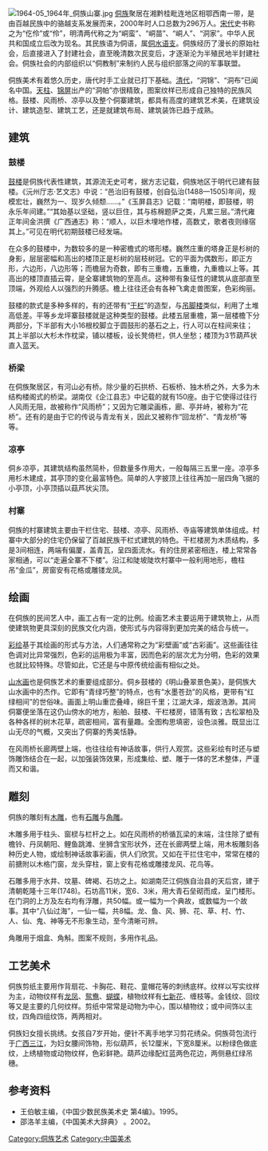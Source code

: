 [[File:1964-05_1964年_侗族山寨.jpg|thumb]]
[[侗族|侗族]]聚居在湘黔桂毗连地区相鄂西南一带，是由百越民族中的骆越支系发展而来，2000年时人口总数为296万人。[[宋代|宋代]]史书称之为“仡伶”或“伶”，明清两代称之为“峒蛮”、“峒苗”、“峒人”、“洞家”。中华人民共和国成立后改为现名。其民族语为侗语，属[[侗水语支|侗水语支]]。侗族经历了漫长的原始社会，后直接进入了封建社会，直至晚清数次民变后，才逐渐沦为半殖民地半封建社会。侗族社会的内部组织以“侗教制”来制约人民与组织部落之间的军事联盟。

侗族美术有着悠久历史，唐代时手工业就已打下基础。[[清代|清代]]，“洞锦”、“洞布”已闻名中国。[[天柱|天柱]]、[[锦屏|锦屏]]出产的“洞帕”亦很精致，图案纹样已形成自己独特的民族风格。鼓楼、风雨桥、凉亭以及整个侗寨建筑，都具有高度的建筑艺术美，在建筑设计、建筑造型、建筑工艺，还是就建筑布局、建筑装饰已趋于成熟。

==建筑==
{{中国非物质文化遗产
|名称 = 侗族木构建筑营造技艺
|序号 = 380
|编号项目 =Ⅷ—30
|图片 = Sanjiang Chengyang Yongji Qiao 2012.10.02 17-43-53.jpg 
|分类 = 传统技艺
|申报地区或单位 = [[广西壮族自治区|广西壮族自治区]][[柳州市|柳州市]]、[[三江侗族自治县|三江侗族自治县]]<br>[[贵州省|贵州省]][[黎平县|黎平县]]、[[从江县|从江县]]
|登录时间 = 2006年<br>2008年
|省区市1 =广西
|省区市2 =贵州
}}
===鼓楼===
[[鼓楼|鼓楼]]是侗族代表性建筑，其源流无史可考，据方志记载，侗族地区于明代已建有鼓楼。《沅州厅志·艺文志》中说：“邑治旧有鼓楼，创自弘治(1488—1505)年间，规模宏壮，巍然为一、现岁久倾颓……。”《玉屏县志》记载：“南明楼，即鼓楼，明永乐年间建。”“其始基以坚础，竖以巨住，其与栋棉题萨之类，凡累三层。”清代雍正年间金洪撰《广西通志》称：“顺人，以巨木埋地作楼，高数丈，歌者夜则缘宿其上。”可见在明代初期鼓楼已经发端。

在众多的鼓楼中，为数较多的是一种密檐式的塔形楼。巍然庄重的塔身正是杉树的身影，层层密幅和高出的楼顶正是杉树的层枝树冠。它的平面为偶数形，即正方形，六边形，八边形等；而檐层为奇数，即有三重檐，五重檐，九重檐以上等。其高出的楼顶直插云霄，是全寨建筑物的至高点。这种带有象征性的建筑从底部直至顶端，外观给人以强烈的升腾感。檐上往往还会有各种飞禽走兽图案，色彩绚丽。

鼓楼的款式是多种多样的，有的还带有“[[干栏|干栏]]”的造型，与[[吊脚楼|吊脚楼]]类似，利用了土堆高低差。平等乡龙坪寨鼓楼就是这种类型的鼓楼。此楼五层重檐，第一层楼檐下分两部分，下半部有大小16根校脚立于圆鼓形的基石之上，行人可以在柱间来往；其上半部以大杉木作枕梁，铺以楼板，设长凳倚栏，供人坐愁；楼顶为3节葫芦状直入蓝天。

===桥梁===
在侗族聚居区，有河山必有桥。除少量的石拱桥、石板桥、独木桥之外，大多为木结构楼阁式的桥梁。湖南仅《企江县志》中记载的就有150座。由于它使得过往行人风雨无阻，故被称作“风雨桥”；又因为它雕梁画栋，廊、亭并峙，被称为“花桥”。还有的是由于它的传说与青龙有关，因此又被称作“回龙桥”、“青龙桥”等等。

===凉亭===
侗乡凉亭，其建筑结构虽然简朴，但数量多作用大，一般每隔三五里一座。凉亭多用杉木建成，其亭顶的变化最富特色。简单的人字披顶上往往再加一层四角飞据的小亭顶，小亭顶插以菇芦状尖顶。

===村寨===
侗族的村寨建筑主要由干栏住宅、鼓楼、凉亭、风雨桥、寺庙等建筑单体组成。村寨中大部分的住宅仍保留了百越民族干栏式建筑的特色。干栏楼房为木质结构，多是3间相连，两端有偏厦，盖青瓦，呈四面流水。有的住房紧密相连，楼上常常各家相通，可以“走遍全寨不下楼”。沿江和陡坡陡坎村寨中一般利用地形，檐柱吊“金瓜”，房窗安有花格或雕镂龙凤。

==绘画==
在侗族的民间艺人中，画工占有一定的比例。绘画艺术主要运用于建筑物上，从而使建筑物更具深刻的民族文化内涵，使形式与内容得到更加完美的结合与统一。

[[彩绘|彩绘]]基于其绘画的形式与方法，人们通常称之为“彩壁画”或“古彩画”。这些画往往色调对比异常强烈，色彩的运用极为丰富，因而色彩的层次尤为分明，色彩的效果也就比较特殊。尽管如此，它还是与中原传统绘画有相似之处。

[[山水画|山水画]]也是侗族艺术的重要组成部分。侗乡鼓楼的《明山叠翠景色美》，是侗族大山水画中的杰作。它即有“青绿巧整”的特点，也有“水墨苍劲”的风格，更带有“红绿相间”的世俗味。画面上明山重峦叠峰，绵巨千里；江湖大泽，烟波浩渺。其间侗寨便坐落在这仍山傍水的地方，船舶、鼓楼、干栏楼房，错落有致；古松翠柏及各种各样的树木花草，疏密相间，富有量趣。全图构思填密，设色淡雅。既显出江山无尽的气概，又突出了侗寨的秀美恬静。

在风雨桥长廊两壁上端，也往往绘有神话故事，供行人观赏。这些彩绘有时还与塑饰雕饰结合在一起，以加强装饰效果，形成集绘、塑、雕于一体的艺术整体，严谨而又和谐。

==雕刻==
侗族的雕刻有[[木雕|木雕]]，也有[[石雕|石雕]]与[[角雕|角雕]]。

木雕多用于柱头、窗棂与栏杆之上。如在风雨桥的桥循瓦梁的末端，注住除了塑有檐铃、丹凤朝阳、鲤鱼跳滩、坐狮含宝形状外，还在长廊两壁上端，用木板雕刻各种历史人物，或绘制神话故事彩画，供人们欣赏。又如在干拦住宅中，常常在楼的前搪附以木格门窗，龙头穿柱，窗上安有花格或雕搂龙风、花鸟等。

石雕多用于水井、坟墓、碑褐、石坊之上。如湖南茫江侗族自治县的天后宫，建于清朝乾隆十三年(1748)。石坊高11米，宽6．3米，用大青石垒砌而成，呈门楼形。在门洞的上方及左右均有浮雕，共50幅。或一幅为一个典故，或数幅为一个故事。其中“八仙过海”，一仙一幅，共8幅。龙、鱼、风、狮、花、草、村、竹、人、仙、鬼、神等无不形象生动，至今清晰可辨。

角雕用于烟盒、角斛。图案不规则，多用作礼品。

==工艺美术==
侗族剪纸主要用作背扇花、卡胸花、鞋花、童帽花等的刺绣底样。纹样以写实纹样为主，动物纹样有[[龙|龙]][[凤|凤]]、[[鸳鸯|鸳鸯]]、[[蝴蝶|蝴蝶]]，植物纹样有[[七新花|七新花]]、缠枝等。金钱纹、回纹等又是主要的几何纹样。剪纸中常常是动物为中心，围以植物纹；或中间饰以主纹，四角四组纹饰，两两相对。

侗族妇女擅长挑绣。女孩自7岁开始，便针不离手地学习剪花绣朵。侗族荷包流行于[[广西|广西]][[三江|三江]]，为妇女腰间饰物，形似葫芦，长12厘米，下宽8厘米。以粉绿色做底纹，上绣植物或动物纹样，色彩鲜艳。葫芦边缘配红蓝两色花边，两侧悬红绿吊穗。

==参考资料==
*王伯敏主编，《中国少数民族美术史 第4编》。1995。
*邵洛羊主编，《中国美术大辞典》 。2002。

[[Category:侗族艺术|Category:侗族艺术]]
[[Category:中国美术|Category:中国美术]]